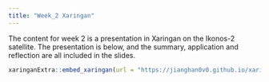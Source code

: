 ```yaml
---
title: "Week_2 Xaringan"
---
```


The content for week 2 is a presentation in Xaringan on the Ikonos-2 satellite. The presentation is below, and the summary, application and reflection are all included in the slides.

```r
xaringanExtra::embed_xaringan(url = "https://jianghan0v0.github.io/xaringan/", ratio = "4:3")

```
